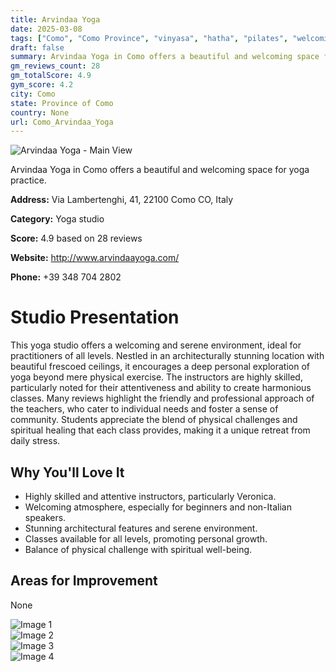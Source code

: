 ```yaml
---
title: Arvindaa Yoga
date: 2025-03-08
tags: ["Como", "Como Province", "vinyasa", "hatha", "pilates", "welcoming", "serene", "Como"]  
draft: false
summary: Arvindaa Yoga in Como offers a beautiful and welcoming space for yoga practice.
gm_reviews_count: 28
gm_totalScore: 4.9
gym_score: 4.2
city: Como
state: Province of Como
country: None
url: Como_Arvindaa_Yoga
---
```


<div className="aspect-[16/9] relative my-8">
  <img 
    src="https://lh5.googleusercontent.com/p/AF1QipMuMA5Xol-3vJG1y1Nvjf4pTFOg6iY0C6TZ3f3J=w1920-h1080-k-no"
    alt="Arvindaa Yoga - Main View"
    className="object-cover absolute inset-0 w-full h-full rounded-lg"
  />
</div>

Arvindaa Yoga in Como offers a beautiful and welcoming space for yoga practice.

**Address:** Via Lambertenghi, 41, 22100 Como CO, Italy

**Category:** Yoga studio

**Score:** 4.9 based on 28 reviews

**Website:** http://www.arvindaayoga.com/

**Phone:** +39 348 704 2802

# Studio Presentation

This yoga studio offers a welcoming and serene environment, ideal for practitioners of all levels. Nestled in an architecturally stunning location with beautiful frescoed ceilings, it encourages a deep personal exploration of yoga beyond mere physical exercise. The instructors are highly skilled, particularly noted for their attentiveness and ability to create harmonious classes. Many reviews highlight the friendly and professional approach of the teachers, who cater to individual needs and foster a sense of community. Students appreciate the blend of physical challenges and spiritual healing that each class provides, making it a unique retreat from daily stress.

## Why You'll Love It

- Highly skilled and attentive instructors, particularly Veronica.
- Welcoming atmosphere, especially for beginners and non-Italian speakers.
- Stunning architectural features and serene environment.
- Classes available for all levels, promoting personal growth.
- Balance of physical challenge with spiritual well-being.

## Areas for Improvement

None

<div className="grid grid-cols-1 xl:grid-cols-2 gap-4 my-8">
<div className="aspect-[4/3] relative"><img src="https://lh3.googleusercontent.com/p/AF1QipMxFoHnMvuL6qMhKsjKY7dBtOZmo-mjh4BajHTY=w1920-h1080-k-no" alt="Image 1" className="object-cover absolute inset-0 w-full h-full rounded-lg" /></div>
<div className="aspect-[4/3] relative"><img src="https://lh5.googleusercontent.com/p/AF1QipPcqQfMV9QpD9VaJ7GR0qh9thRKTIjoGdZpq7gs=w1920-h1080-k-no" alt="Image 2" className="object-cover absolute inset-0 w-full h-full rounded-lg" /></div>
<div className="aspect-[4/3] relative"><img src="https://lh5.googleusercontent.com/p/AF1QipPDJl5I0OgVXVzz-cRTixePbdmpSkg1T2seZURv=w1920-h1080-k-no" alt="Image 3" className="object-cover absolute inset-0 w-full h-full rounded-lg" /></div>
<div className="aspect-[4/3] relative"><img src="https://lh5.googleusercontent.com/p/AF1QipM1pAenzTk22_py3-WA6-EXfbsdNWCE4Ng_GjAa=w1920-h1080-k-no" alt="Image 4" className="object-cover absolute inset-0 w-full h-full rounded-lg" /></div>
</div>